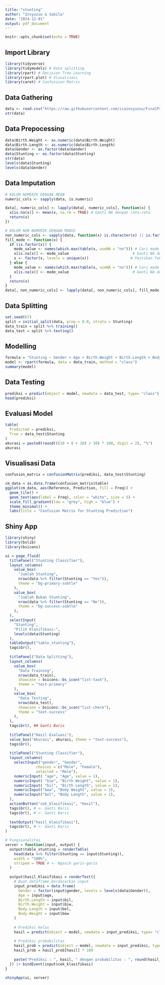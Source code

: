 ---
title: "stunting"
author: "Insyuzuu & Sabila"
date: "2024-12-01"
output: pdf_document
---

```{r setup, include=FALSE}
knitr::opts_chunk$set(echo = TRUE)
```

## Import Library

```{r}
library(tidyverse)
library(tidymodels) # Data splitting
library(rpart) # Decision Tree Learning
library(rpart.plot) # Visualisasi
library(caret) # Confussion Matrix
```

## Data Gathering

```{r}
data <- read.csv("https://raw.githubusercontent.com/icainsyuzuu/FinalProjectDS/main/Stunting.csv")
str(data)
```

## Data Prepocessing

```{r}
data$Birth.Weight <- as.numeric(data$Birth.Weight)
data$Birth.Length <- as.numeric(data$Birth.Length)
data$Gender <- as.factor(data$Gender)
data$Stunting <- as.factor(data$Stunting)
str(data)
levels(data$Stunting)
levels(data$Gender)
```

## Data Imputation

```{r}
# KOLOM NUMERIK DENGAN MEAN
numeric_cols <- sapply(data, is.numeric)

data[, numeric_cols] <- lapply(data[, numeric_cols], function(x) {
  x[is.na(x)] <- mean(x, na.rm = TRUE) # Ganti NA dengan rata-rata
  return(x)
})

# KOLOM NON NUMERIK DENGAN MODUS
non_numeric_cols <- sapply(data, function(x) is.character(x) || is.factor(x))
fill_mode <- function(x) {
  if (is.factor(x)) {
    mode_value <- names(which.max(table(x, useNA = "no"))) # Cari mode
    x[is.na(x)] <- mode_value                             # Ganti NA dengan mode
    x <- factor(x, levels = unique(x))                   # Pastikan faktor diperbarui
  } else {
    mode_value <- names(which.max(table(x, useNA = "no"))) # Cari mode
    x[is.na(x)] <- mode_value                             # Ganti NA dengan mode
  }
  return(x)
}
data[, non_numeric_cols] <- lapply(data[, non_numeric_cols], fill_mode)
```

## Data Splitting

```{r}
set.seed(67)
split = initial_split(data, prop = 0.8, strata = Stunting)
data_train = split %>% training()
data_test = split %>% testing()
```

## Modelling

```{r}
formula = "Stunting ~ Gender + Age + Birth.Weight + Birth.Length + Body.Weight + Body.Length"
model <- rpart(formula, data = data_train, method = "class")
summary(model)
```

## Data Testing

```{r}
prediksi = predict(object = model, newdata = data_test, type= "class")
head(prediksi)
```

## Evaluasi Model

```{r}
table(
  Predicted = prediksi, 
  True = data_test$Stunting
)
akurasi = paste0(round(((10 + 8 + 10) / 30) * 100, digit = 2), "%")
akurasi
```

## Visualisasi Data

```{r}
confusion_matrix = confusionMatrix(prediksi, data_test$Stunting)

cm_data = as.data.frame(confusion_matrix$table)
ggplot(cm_data, aes(Reference, Prediction, fill = Freq)) +
  geom_tile() +
  geom_text(aes(label = Freq), color = "white", size = 5) +
  scale_fill_gradient(low = "grey", high = "blue") +
  theme_minimal() +
  labs(title = "Confusion Matrix for Stunting Prediction")
```

## Shiny App

```{r}
library(shiny)
library(bslib)
library(bsicons)
```

```{r}
ui = page_fluid(
  titlePanel("Stunting Classifier"),
  layout_columns(
    value_box( 
      "Jumlah Stunting",
      nrow(data %>% filter(Stunting == "Yes")),
      theme = "bg-primary-subtle"
    ),
    value_box( 
      "Jumlah Bukan Stunting",
      nrow(data %>% filter(Stunting == "No")),
      theme = "bg-success-subtle"
    ),
  ),
  selectInput(
    "Stunting",
    "Pilih Klasifikasi:",
    levels(data$Stunting)
  ),
  tableOutput("table_stunting"),
  tags$br(), 
  
  titlePanel("Data Splitting"),
  layout_columns(
    value_box(
      "Data Training",
      nrow(data_train),
      showcase = bsicons::bs_icon("list-task"),
      theme = "text-primary"
    ),
    value_box(
      "Data Testing",
      nrow(data_test),
      showcase = bsicons::bs_icon("list-check"),
      theme = "text-success"
    ),
  ),
  tags$br(), ## Ganti Baris
  
  titlePanel("Hasil Evaluasi"),
  value_box("Akurasi", akurasi, theme = "text-success"),
  tags$br(), 
  
  titlePanel("Stunting Classifier"),
  layout_columns(
    selectInput("gender", "Gender", 
              choices = c("Male", "Female"), 
              selected = "Male"),
    numericInput( "age", "Age", value = 1),
    numericInput( "biw", "Birth Weight", value = 1),
    numericInput( "bil", "Birth Length", value = 1),
    numericInput("bow", "Body Weight", value = 1),
    numericInput("bol", "Body Length", value = 1),
  ),
  actionButton("cek_klasifikasi", "Hasil"), 
  tags$br(), # <- Ganti Baris
  tags$br(), # <- Ganti Baris
  
  textOutput("hasil_klasifikasi"),
  tags$br(), # <- Ganti Baris
)

# Fungsionalitas
server = function(input, output) {
  output$table_stunting = renderTable(
    head(data %>% filter(Stunting == input$Stunting)),
    width = "100%",
    striped = TRUE # <- Ngasih garis-garis
  )
  
  output$hasil_klasifikasi = renderText({
    # Buat dataframe berdasarkan input
    input_prediksi = data.frame(
      Gender = factor(input$gender, levels = levels(data$Gender)),  
      Age = input$age,
      Birth.Length = input$bil,
      Birth.Weight = input$biw,
      Body.Length = input$bol,
      Body.Weight = input$bow
    )
    
    # Prediksi kelas
    hasil = predict(object = model, newdata = input_prediksi, type= "class")
    
    # Prediksi probabilitas
    hasil_prob = predict(object = model, newdata = input_prediksi, type= "prob")
    hasil_prob = hasil_prob[hasil] * 100
    
    paste("Prediksi : ", hasil, " dengan probabilitas : ", round(hasil_prob, 2), "%")
  }) |> bindEvent(input$cek_klasifikasi)
}

shinyApp(ui, server)
```
